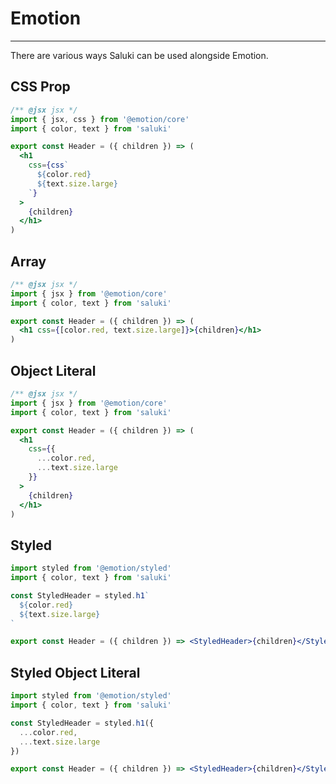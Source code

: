 <!-- Uncomment the JS & JSX below to test the examples shown -->

<!--
  CSSProp,
  Array,
  ObjectLiteral,
  Styled,
  StyledObjectLiteral
} from './emotion'
-->

# Emotion

---

There are various ways Saluki can be used alongside Emotion.

## CSS Prop

<!-- <CSSProp>Hello</CSSProp> -->

```jsx
/** @jsx jsx */
import { jsx, css } from '@emotion/core'
import { color, text } from 'saluki'

export const Header = ({ children }) => (
  <h1
    css={css`
      ${color.red}
      ${text.size.large}
    `}
  >
    {children}
  </h1>
)
```

## Array

<!-- <Array>Hello</Array> -->

```jsx
/** @jsx jsx */
import { jsx } from '@emotion/core'
import { color, text } from 'saluki'

export const Header = ({ children }) => (
  <h1 css={[color.red, text.size.large]}>{children}</h1>
)
```

## Object Literal

<!-- <ObjectLiteral>Hello</ObjectLiteral> -->

```jsx
/** @jsx jsx */
import { jsx } from '@emotion/core'
import { color, text } from 'saluki'

export const Header = ({ children }) => (
  <h1
    css={{
      ...color.red,
      ...text.size.large
    }}
  >
    {children}
  </h1>
)
```

## Styled

<!-- <Styled>Hello</Styled> -->

```jsx
import styled from '@emotion/styled'
import { color, text } from 'saluki'

const StyledHeader = styled.h1`
  ${color.red}
  ${text.size.large}
`

export const Header = ({ children }) => <StyledHeader>{children}</StyledHeader>
```

## Styled Object Literal

<!-- <StyledObjectLiteral>Hello</StyledObjectLiteral> -->

```jsx
import styled from '@emotion/styled'
import { color, text } from 'saluki'

const StyledHeader = styled.h1({
  ...color.red,
  ...text.size.large
})

export const Header = ({ children }) => <StyledHeader>{children}</StyledHeader>
```
